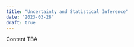 ```yaml
---
title: "Uncertainty and Statistical Inference"
date: "2023-03-28"
draft: true 
---
```


Content TBA
